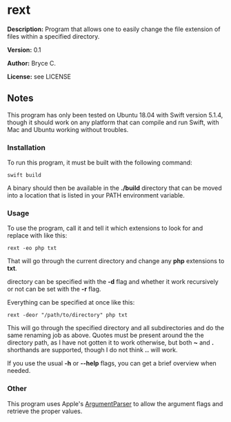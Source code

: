 =rext=

'''Description:''' Program that allows one to easily change the file extension of files within a specified directory.

'''Version:''' 0.1

'''Author:''' Bryce C.

'''License:''' see LICENSE

==Notes==

This program has only been tested on Ubuntu 18.04 with Swift version 5.1.4, though it should work on any platform that can compile and run Swift, with Mac and Ubuntu working without troubles.

===Installation===

To run this program, it must be built with the following command:

<pre>
swift build
</pre>

A binary should then be available in the <strong>./build</strong> directory that can be moved into a location that is listed in your PATH environment variable.

===Usage===

To use the program, call it and tell it which extensions to look for and replace with like this:

<pre>
rext -eo php txt
</pre>

That will go through the current directory and change any '''php''' extensions to '''txt'''.

directory can be specified with the <strong>-d</strong> flag and whether it work recursively or not can be set with the <strong>-r</strong> flag.

Everything can be specified at once like this:

<pre>
rext -deor "/path/to/directory" php txt
</pre>

This will go through the specified directory and all subdirectories and do the same renaming job as above. Quotes must be present around the the directory path, as I have not gotten it to work otherwise, but both '''~''' and '''.''' shorthands are supported, though I do not think '''..''' will work.

If you use the usual '''-h''' or '''--help''' flags, you can get a brief overview when needed.

===Other===

This program uses Apple's <a href="https://github.com/apple/swift-argument-parser">ArgumentParser</a> to allow the argument flags and retrieve the proper values.
